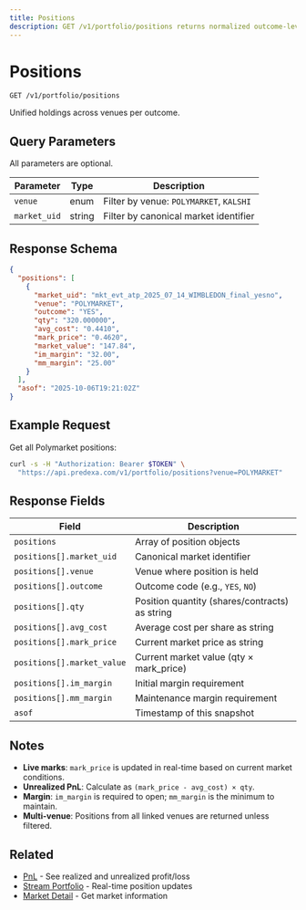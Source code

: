 ```yaml
---
title: Positions
description: GET /v1/portfolio/positions returns normalized outcome-level holdings with live marks.
---
```


# Positions

```
GET /v1/portfolio/positions
```

Unified holdings across venues per outcome.

## Query Parameters

All parameters are optional.

| Parameter | Type | Description |
|-----------|------|-------------|
| `venue` | enum | Filter by venue: `POLYMARKET`, `KALSHI` |
| `market_uid` | string | Filter by canonical market identifier |

## Response Schema

```json
{
  "positions": [
    {
      "market_uid": "mkt_evt_atp_2025_07_14_WIMBLEDON_final_yesno",
      "venue": "POLYMARKET",
      "outcome": "YES",
      "qty": "320.000000",
      "avg_cost": "0.4410",
      "mark_price": "0.4620",
      "market_value": "147.84",
      "im_margin": "32.00",
      "mm_margin": "25.00"
    }
  ],
  "asof": "2025-10-06T19:21:02Z"
}
```

## Example Request

Get all Polymarket positions:

```bash
curl -s -H "Authorization: Bearer $TOKEN" \
  "https://api.predexa.com/v1/portfolio/positions?venue=POLYMARKET"
```

## Response Fields

| Field | Description |
|-------|-------------|
| `positions` | Array of position objects |
| `positions[].market_uid` | Canonical market identifier |
| `positions[].venue` | Venue where position is held |
| `positions[].outcome` | Outcome code (e.g., `YES`, `NO`) |
| `positions[].qty` | Position quantity (shares/contracts) as string |
| `positions[].avg_cost` | Average cost per share as string |
| `positions[].mark_price` | Current market price as string |
| `positions[].market_value` | Current market value (qty × mark_price) |
| `positions[].im_margin` | Initial margin requirement |
| `positions[].mm_margin` | Maintenance margin requirement |
| `asof` | Timestamp of this snapshot |

## Notes

- **Live marks**: `mark_price` is updated in real-time based on current market conditions.
- **Unrealized PnL**: Calculate as `(mark_price - avg_cost) × qty`.
- **Margin**: `im_margin` is required to open; `mm_margin` is the minimum to maintain.
- **Multi-venue**: Positions from all linked venues are returned unless filtered.

## Related

- [PnL](/pages/portfolio/pnl) - See realized and unrealized profit/loss
- [Stream Portfolio](/pages/portfolio/stream) - Real-time position updates
- [Market Detail](/pages/discovery/market-detail) - Get market information
